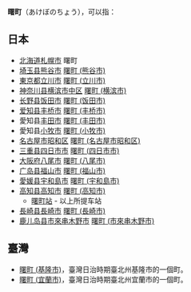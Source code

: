 '''曙町'''（あけぼのちょう），可以指：

==日本==
*[[北海道|北海道]][[札幌市|札幌市]] 曙町
*[[埼玉县|埼玉县]][[熊谷市|熊谷市]] [[曙町_(熊谷市)|曙町 (熊谷市)]]
*[[東京都|東京都]][[立川市|立川市]] [[曙町_(立川市)|曙町 (立川市)]]
*[[神奈川县|神奈川县]][[横滨市|横滨市]][[中区_(横滨市)|中区]] [[曙町_(横滨市)|曙町 (横滨市)]]
*[[长野县|长野县]][[饭田市|饭田市]] [[曙町_(饭田市)|曙町 (饭田市)]]
*[[爱知县|爱知县]][[丰桥市|丰桥市]] [[曙町_(丰桥市)|曙町 (丰桥市)]]
*愛知县[[丰田市|丰田市]] [[曙町_(丰田市)|曙町 (丰田市)]]
*愛知县[[小牧市|小牧市]] [[曙町_(小牧市)|曙町 (小牧市)]]
*[[名古屋市|名古屋市]][[昭和区|昭和区]] [[曙町_(名古屋市昭和区)|曙町 (名古屋市昭和区)]]
*[[三重县|三重县]][[四日市市|四日市市]] [[曙町_(四日市市)|曙町 (四日市市)]]
*[[大阪府|大阪府]][[八尾市|八尾市]] [[曙町_(八尾市)|曙町 (八尾市)]]
*[[广岛县|广岛县]][[福山市|福山市]] [[曙町_(福山市)|曙町 (福山市)]]
*[[愛媛县|愛媛县]][[宇和島市|宇和島市]] [[曙町_(宇和島市)|曙町 (宇和島市)]]
*[[高知县|高知县]][[高知市|高知市]] [[曙町_(高知市)|曙町 (高知市)]]
**[[曙町站|曙町站]] - 以上所提车站
*[[長崎县|長崎县]][[長崎市|長崎市]] [[曙町_(長崎市)|曙町 (長崎市)]]
*[[鹿儿岛县|鹿儿岛县]][[市來串木野市|市來串木野市]] [[曙町_(市來串木野市)|曙町 (市來串木野市)]]

==臺灣==
* [[曙町_(基隆市)|曙町 (基隆市)]]，臺灣日治時期臺北州基隆市的一個町。 
* [[曙町_(宜蘭市)|曙町 (宜蘭市)]]，臺灣日治時期臺北州宜蘭市的一個町。

{{Geodis}}

{{DEFAULTSORT:あけほのちよう}}